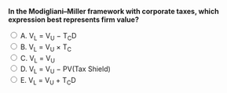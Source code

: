 ::: {.question-block}

<form onsubmit="event.preventDefault(); checkAnswer('module8_mcq_q92')" data-correct-answer="E">
<strong style="display: block;">In the Modigliani–Miller framework with corporate taxes, which expression best represents firm value?</strong>

<label><input type="radio" name="module8_mcq_q92" value="A"> A. V<sub>L</sub> = V<sub>U</sub> − T<sub>C</sub>D</label><br>
<label><input type="radio" name="module8_mcq_q92" value="B"> B. V<sub>L</sub> = V<sub>U</sub> × T<sub>C</sub></label><br>
<label><input type="radio" name="module8_mcq_q92" value="C"> C. V<sub>L</sub> = V<sub>U</sub></label><br>
<label><input type="radio" name="module8_mcq_q92" value="D"> D. V<sub>L</sub> = V<sub>U</sub> − PV(Tax Shield)</label><br>
<label><input type="radio" name="module8_mcq_q92" value="E"> E. V<sub>L</sub> = V<sub>U</sub> + T<sub>C</sub>D</label><br>
</form>

<div id="feedback-module8_mcq_q92" class="feedback" data-status="" style="display:none;">
✅ Correct: E. MM with taxes shows that firm value increases by the present value of the interest tax shield, T<sub>C</sub>D.
</div>

:::
